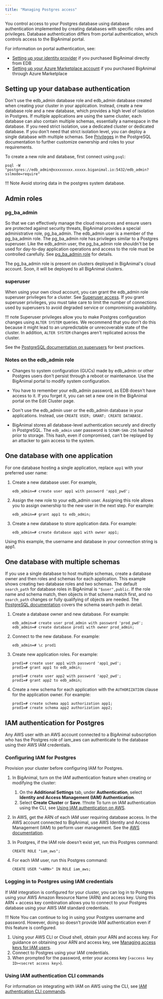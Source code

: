 ```yaml
---
title: "Managing Postgres access"
---
```


You control access to your Postgres database using database authentication implemented by creating databases with specific roles and privileges. Database authentication differs from portal authentication, which controls access to the BigAnimal portal. 

For information on portal authentication, see:

- [Setting up your identity provider](/biganimal/latest/getting_started/identity_provider/) if you purchased BigAnimal directly from EDB
- [Setting up your Azure Marketplace account](/biganimal/latest/getting_started/02_azure_market_setup/) if you purchased BigAnimal through Azure Marketplace

## Setting up your database authentication
Don't use the edb_admin database role and edb_admin database created when creating your cluster in your application. Instead, create a new database role and a new database, which provides a high level of isolation in Postgres. If multiple applications are using the same cluster, each database can also contain multiple schemas, essentially a namespace in the database. If you need strict isolation, use a dedicated cluster or dedicated database. If you don't need that strict isolation level, you can deploy a single database with multiple schemas. See [Privileges](https://www.postgresql.org/docs/current/ddl-priv.html) in the PostgreSQL documentation to further customize ownership and roles to your requirements.

To create a new role and database, first connect using `psql`:

```shell
psql -W "postgres://edb_admin@xxxxxxxxx.xxxxx.biganimal.io:5432/edb_admin?sslmode=require"
```
!!! Note
    Avoid storing data in the postgres system database.

## Admin roles

### pg_ba_admin
So that we can effectively manage the cloud resources and ensure users are protected against security threats, BigAnimal provides a special administrative role, pg_ba_admin. The edb_admin user is a member of the pg_ba_admin role. The pg_ba_admin role has privileges similar to a Postgres superuser. Like the edb_admin user, the pg_ba_admin role shouldn't be be used for day-to-day application operations and access to the role must be controlled carefully. See [pg_ba_admin role](pg_ba_admin) for details.

The pg_ba_admin role is present on clusters deployed in BigAnimal's cloud account. Soon, it will be deployed to all BigAnimal clusters.

### superuser
When using your own cloud account, you can grant the edb_admin role superuser privileges for a cluster. See [Superuser access](/biganimal/latest/getting_started/creating_a_cluster/#superuser-access). If you grant superuser privileges, you must take care to limit the number of connections used by superusers to avoid degraded service or compromising availability.

!!! note
    Superuser privileges allow you to make Postgres configuration changes using `ALTER SYSTEM` queries. We recommend that you don't do this because it might lead to an unpredictable or unrecoverable state of the cluster. In addition, `ALTER SYSTEM` changes aren't replicated across the cluster. 
  
See the [PostgreSQL documentation on superusers](https://www.postgresql.org/docs/current/role-attributes.html) for best practices. 

### Notes on the edb_admin role
  
- Changes to system configuration (GUCs) made by edb_admin or other Postgres users don't persist through a reboot or maintenance. Use the BigAnimal portal to modify system configuration.

-   You have to remember your edb_admin password, as EDB doesn't have access to it. If you forget it, you can set a new one in the BigAnimal portal on the Edit Cluster page.

-   Don't use the edb_admin user or the edb_admin database in your applications. Instead, use `CREATE USER; GRANT; CREATE DATABASE.`

-   BigAnimal stores all database-level authentication securely and directly in PostgreSQL. The `edb_admin` user password is `SCRAM-SHA-256` hashed prior to storage. This hash, even if compromised, can't be replayed by an attacker to gain access to the system.



## One database with one application

For one database hosting a single application, replace `app1` with your preferred user name:

1.  Create a new database user. For example,
    ```
    edb_admin=# create user app1 with password 'app1_pwd';
    ```

2.  Assign the new role to your edb_admin user. Assigning this role allows you to assign ownership to the new user in the next step. For example:
    ```
    edb_admin=# grant app1 to edb_admin;
    ```

3.  Create a new database to store application data. For example:
    ```
    edb_admin=# create database app1 with owner app1;
    ```

Using this example, the username and database in your connection string is app1.

## One database with multiple schemas

If you use a single database to host multiple schemas, create a database owner and then roles and schemas for each application. This example shows creating two database roles and two schemas. The default `search_path` for database roles in BigAnimal is `"$user",public`. If the role name and schema match, then objects in that schema match first, and no `search_path` changes or fully qualifying of objects are needed. The [PostgreSQL documentation](https://www.postgresql.org/docs/current/ddl-schemas.html#DDL-SCHEMAS-PATH) covers the schema search path in detail.

1.  Create a database owner and new database. For example:
    ```
    edb_admin=# create user prod_admin with password 'prod_pwd';
    edb_admin=# create database prod1 with owner prod_admin;
    ```

2.  Connect to the new database. For example:
    ```
    edb_admin=# \c prod1
    ```

3.  Create new application roles. For example:

    ```
    prod1=# create user app1 with password 'app1_pwd';
    prod1=# grant app1 to edb_admin;

    prod1=# create user app2 with password 'app2_pwd';
    prod1=# grant app2 to edb_admin;
    ```

4.  Create a new schema for each application with the `AUTHORIZATION` clause for the application owner. For example:
    ```
    prod1=# create schema app1 authorization app1;
    prod1=# create schema app2 authorization app2;
    ```
## IAM authentication for Postgres

Any AWS user with an AWS account connected to a BigAnimal subscription who has the Postgres role of iam_aws can authenticate to the database using their AWS IAM credentials.

### Configuring IAM for Postgres

Provision your cluster before configuring IAM for Postgres.

1. In BigAnimal, turn on the IAM authentication feature when creating or modifying the cluster:
    1. On the **Additional Settings** tab, under **Authentication**, select **Identity and Access Management (IAM) Authentication**. 
    1. Select **Create Cluster** or **Save**.
    !!!note
    To turn on IAM authentication using the CLI, see [Using IAM authentication on AWS](/biganimal/latest/reference/cli/using_features/#iam-authentication-cli-commands).
1. In AWS, get the ARN of each IAM user requiring database access. In the AWS account connected to BigAnimal, use AWS Identity and Access Management (IAM) to perform user management. See the [AWS documentation](https://docs.aws.amazon.com/IAM/latest/UserGuide/id_users_manage.html). 

1. In Postgres, if the IAM role doesn’t exist yet, run this Postgres command:

    ```
    CREATE ROLE "iam_aws";
    ```

1. For each IAM user, run this Postgres command:

    ```
    CREATE USER "<ARN>" IN ROLE iam_aws;
    ```

### Logging in to Postgres using IAM credentials

If IAM integration is configured for your cluster, you can log in to Postgres using your AWS Amazon Resource Name (ARN) and access key. Using this ARN + access key combination allows you to connect to your Postgres database using your AWS IAM standard credentials.

!!! Note 
    You can continue to log in using your Postgres username and password. However, doing so doesn’t provide IAM authentication even if this feature is configured.

1. Using your AWS CLI or Cloud shell, obtain your ARN and access key. For guidance on obtaining your ARN and access key, see [Managing access keys for IAM users](https://docs.aws.amazon.com/IAM/latest/UserGuide/id_credentials_access-keys.html).
1. Connect to Postgres using your IAM credentials.
1. When prompted for the password, enter your access key (`<access key ID><secret access key>`).

### Using IAM authentication CLI commands

For information on integrating with IAM on AWS using the CLI, see [IAM authentication CLI commands](/biganimal/latest/reference/cli/using_features/#iam-authentication-cli-commands).

